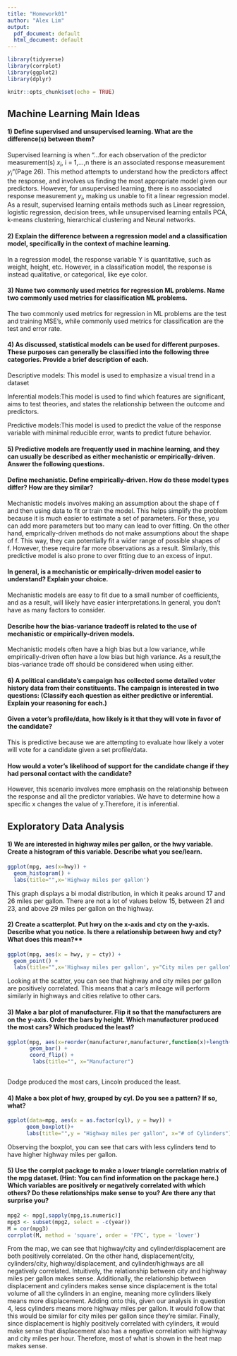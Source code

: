 ---
title: "Homework01"
author: "Alex Lim"
output:
  pdf_document: default
  html_document: default
---
```{r,include = FALSE}
library(tidyverse)
library(corrplot)
library(ggplot2)
library(dplyr)
```
```{r setup, include=FALSE}
knitr::opts_chunk$set(echo = TRUE)
```

## Machine Learning Main Ideas     

#### 1) Define supervised and unsupervised learning. What are the difference(s) between them? 
Supervised learning is when "...for each observation of the
predictor measurement(s) $x_i$, i = 1,...,n there is an associated response
measurement $y_{i}$"(Page 26). This method attempts to understand how the predictors affect the response, and involves us finding the most appropriate model given our predictors. However, for unsupervised learning, there is no associated response measurement $y_{i}$, making us unable to fit a linear regression model. As a result, supervised learning entails methods such as Linear regression, logistic regression, decision trees, while unsupervised learning entails PCA, k-means clustering, hierarchical clustering and Neural networks.

#### 2) Explain the difference between a regression model and a classification model, specifically in the context of machine learning.   
In a regression model, the response variable Y is quantitative, such as weight, height, etc. However, in a classification model, the response is instead qualitative, or categorical, like eye color. 

#### 3) Name two commonly used metrics for regression ML problems. Name two commonly used metrics for classification ML problems.   
The two commonly used metrics for regression in ML problems are the test and training MSE's, while commonly used metrics for classification are the test and error rate. 

#### 4) As discussed, statistical models can be used for different purposes. These purposes can generally be classified into the following three categories. Provide a brief description of each.   

Descriptive models: This model is used to emphasize a visual trend in a dataset

Inferential models:This model is used to find which features are significant, aims to test theories, and states the relationship between the outcome and predictors. 

Predictive models:This model is used to predict the value of the response variable with minimal reducible error, wants to predict future behavior. 

#### 5) Predictive models are frequently used in machine learning, and they can usually be described as either mechanistic or empirically-driven. Answer the following questions.

#### Define mechanistic. Define empirically-driven. How do these model types differ? How are they similar?   
Mechanistic models involves making an assumption about the shape of f and then using data to fit or train the model. This helps simplify the problem because it is much easier to estimate a set of parameters. For these, you can add more parameters but too many can lead to over fitting. On the other hand, emprically-driven methods do not make assumptions about the shape of f. This way, they can potentially fit a wider range of possible shapes of f. However, these require far more observations as a result. Similarly, this predictive model is also prone to over fitting due to an excess of input.   

#### In general, is a mechanistic or empirically-driven model easier to understand? Explain your choice.   
Mechanistic models are easy to fit due to a small number of coefficients, and as a result, will likely have easier interpretations.In general, you don't have as many factors to consider.  

#### Describe how the bias-variance tradeoff is related to the use of mechanistic or empirically-driven models.   
Mechanistic models often have a high bias but a low variance, while empirically-driven often have a low bias but high variance. As a result,the bias-variance trade off should be considered when using either.  

#### 6) A political candidate’s campaign has collected some detailed voter history data from their constituents. The campaign is interested in two questions: (Classify each question as either predictive or inferential. Explain your reasoning for each.)
#### Given a voter’s profile/data, how likely is it that they will vote in favor of the candidate?
This is predictive because we are attempting to evaluate how likely a voter will vote for a candidate given a set profile/data.  

#### How would a voter’s likelihood of support for the candidate change if they had personal contact with the candidate?    
However, this scenario involves more emphasis on the relationship between the response and all the predictor variables. We have to determine how a specific x changes the value of y.Therefore, it is inferential.

   
     
## Exploratory Data Analysis  
#### 1) We are interested in highway miles per gallon, or the hwy variable. Create a histogram of this variable. Describe what you see/learn.   
```{r}
ggplot(mpg, aes(x=hwy)) +
  geom_histogram() +
  labs(title="",x='Highway miles per gallon')
```
   
This graph displays a bi modal distribution, in which it peaks around 17 and 26 miles per gallon. There are not a lot of values below 15, between 21 and 23, and above 29 miles per gallon on the highway. 

#### 2) Create a scatterplot. Put hwy on the x-axis and cty on the y-axis. Describe what you notice. Is there a relationship between hwy and cty? What does this mean?**  
```{r}
ggplot(mpg, aes(x = hwy, y = cty)) + 
  geom_point() +
  labs(title="",x='Highway miles per gallon', y="City miles per gallon")
```
   
Looking at the scatter, you can see that highway and city miles per gallon are positively correlated. This means that a car's mileage will perform similarly in highways and cities relative to other cars.  

#### 3) Make a bar plot of manufacturer. Flip it so that the manufacturers are on the y-axis. Order the bars by height. Which manufacturer produced the most cars? Which produced the least?
```{r}
ggplot(mpg, aes(x=reorder(manufacturer,manufacturer,function(x)+length(x)))) +
       geom_bar() + 
       coord_flip() +
        labs(title="", x="Manufacturer")
        

```
   
Dodge produced the most cars, Lincoln produced the least.   

#### 4) Make a box plot of hwy, grouped by cyl. Do you see a pattern? If so, what?  
```{r}
ggplot(data=mpg, aes(x = as.factor(cyl), y = hwy)) + 
      geom_boxplot()+
      labs(title="",y = "Highway miles per gallon", x="# of Cylinders")

```   
   
Observing the boxplot, you can see that cars with less cylinders tend to have higher highway miles per gallon.  
  
#### 5) Use the corrplot package to make a lower triangle correlation matrix of the mpg dataset. (Hint: You can find information on the package here.) Which variables are positively or negatively correlated with which others? Do these relationships make sense to you? Are there any that surprise you?
```{r}
mpg2 <- mpg[,sapply(mpg,is.numeric)]
mpg3 <- subset(mpg2, select = -c(year))
M = cor(mpg3)
corrplot(M, method = 'square', order = 'FPC', type = 'lower')
```  
  
  
From the map, we can see that highway/city and cylinder/displacement are both positively correlated. On the other hand, displacement/city, cylinders/city, highway/displacement, and cylinder/highways are all negatively correlated. Intuitively, the relationship between city and highway miles per gallon makes sense. Additionally, the relationship between displacement and cylinders makes sense since displacement is the total volume of all the cylinders in an engine, meaning more cylinders likely means more displacement. Adding onto this, given our analysis in question 4, less cylinders means more highway miles per gallon. It would follow that this would be similar for city miles per gallon since they're similar. Finally, since displacement is highly positively correlated with cylinders, it would make sense that displacement also has a negative correlation with highway and city miles per hour. Therefore, most of what is shown in the heat map makes sense. 

